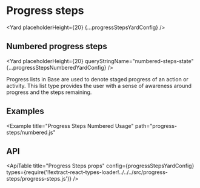 <!--
Copyright (c) 2018-2020 Uber Technologies, Inc.

This source code is licensed under the MIT license found in the
LICENSE file in the root directory of this source tree.
-->






# Progress steps

<Yard placeholderHeight={20} {...progressStepsYardConfig} />

## Numbered progress steps

<Yard
  placeholderHeight={20}
  queryStringName="numbered-steps-state"
  {...progressStepsNumberedYardConfig}
/>

Progress lists in Base are used to denote staged progress of an action or activity. This
list type provides the user with a sense of awareness around progress and the steps remaining.

## Examples

<Example title="Progress Steps Dotted Usage" path="progress-steps/dotted.js">
  <ProgressStepsDotted />
</Example>

<Example
  title="Progress Steps Numbered Usage"
  path="progress-steps/numbered.js"
>
  <ProgressStepsNumbered />
</Example>

## API

<ApiTable
  title="Progress Steps props"
  config={progressStepsYardConfig}
  types={require('!!extract-react-types-loader!../../../src/progress-steps/progress-steps.js')}
/>

<Exports
  component={ProgressStepsExports}
  title="Progress Steps exports"
  path="baseui/progress-steps"
/>
